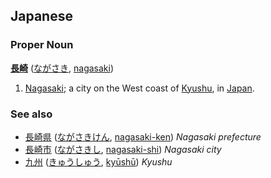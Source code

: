 == Japanese ==
=== Proper Noun ===
'''[[長]][[崎]]''' ([[ながさき]], [[nagasaki]])

# [[Nagasaki]]; a city on the West coast of [[Kyushu]], in [[Japan]].

=== See also ===
*[[長崎県]] ([[ながさきけん]], [[nagasakiken|nagasaki-ken]]) ''Nagasaki prefecture''
*[[長崎市]] ([[ながさきし]], [[nagasakishi|nagasaki-shi]]) ''Nagasaki city''
*[[九州]] ([[きゅうしゅう]], [[kyūshū]]) ''Kyushu''